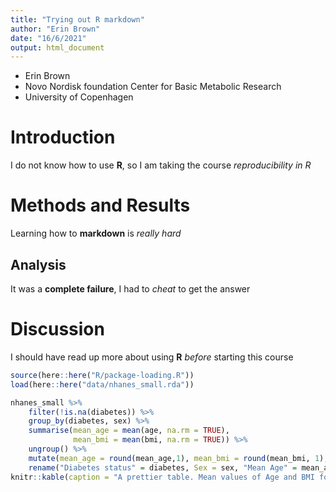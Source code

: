 ```yaml
---
title: "Trying out R markdown"
author: "Erin Brown"
date: "16/6/2021"
output: html_document
---
```

- Erin Brown
- Novo Nordisk foundation Center for Basic Metabolic Research
- University of Copenhagen

# Introduction

I do not know how to use **R**, so I am taking the course *reproducibility in R*

# Methods and Results

Learning how to **markdown** is *really hard*

## Analysis
It was a **complete failure**, I had to *cheat* to get the answer

# Discussion
I should have read up more about using **R** *before* starting this course

```r
source(here::here("R/package-loading.R"))
load(here::here("data/nhanes_small.rda"))
```

```r
nhanes_small %>%
    filter(!is.na(diabetes)) %>% 
    group_by(diabetes, sex) %>% 
    summarise(mean_age = mean(age, na.rm = TRUE),
              mean_bmi = mean(bmi, na.rm = TRUE)) %>% 
    ungroup() %>% 
    mutate(mean_age = round(mean_age,1), mean_bmi = round(mean_bmi, 1), sex = str_to_sentence(sex)) %>%
    rename("Diabetes status" = diabetes, Sex = sex, "Mean Age" = mean_age, "Mean BMI" = mean_bmi) %>% 
knitr::kable(caption = "A prettier table. Mean values of Age and BMI for each sex and diabetes status.")
```

